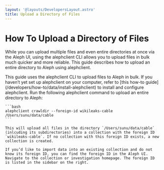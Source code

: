 ```yaml
---
layout: '@layouts/DevelopersLayout.astro'
title: Upload a Directory of Files
---
```


# How To Upload a Directory of Files

<p class="lead">While you can upload multiple files and even entire directories at once via the Aleph UI, using the alephclient CLI allows you to upload files in bulk much quicker and more reliable. This guide describes how to upload an entire directory to Aleph using alephclient.</p>

<Steps>
  <Step>
    This guide uses the alephclient CLI to upload files to Aleph in bulk. If you haven’t yet set up alephclient on your computer, refer to [this how-to guide](/developers/how-to/data/install-alephclient) to install and configure alephclient.
  </Step>

  <Step>
    Run the following alephclient command to upload an entire directory to Aleph:

    ```bash
    alephclient crawldir --foreign-id wikileaks-cable /Users/sunu/data/cable
    ```

    This will upload all files in the directory `/Users/sunu/data/cable` (inlcuding its subdirectories) into a collection with the foreign ID `wikileaks-cable`. If no collection with this foreign ID exists, a new collection is created.

    If you’d like to import data into an existing collection and do not know its foreign ID, you can find the foreign ID in the Aleph UI. Navigate to the collection or investigation homepage. The foreign ID is listed in the sidebar on the right.
  </Step>
</Steps>
